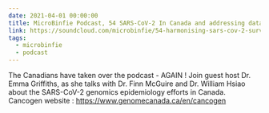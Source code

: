 ```yaml
---
date: 2021-04-01 00:00:00
title: MicroBinfie Podcast, 54 SARS-CoV-2 In Canada and addressing data sharing and privacy
link: https://soundcloud.com/microbinfie/54-harmonising-sars-cov-2-surveillance-in-canada-with-cancogen
tags:
  - microbinfie
  - podcast
---
```

The Canadians have taken over the podcast - AGAIN !   Join guest host
Dr. Emma Griffiths, as she talks with Dr. Finn McGuire and Dr. William
Hsiao about the SARS-CoV-2 genomics epidemiology efforts in Canada.
Cancogen website : https://www.genomecanada.ca/en/cancogen

